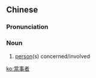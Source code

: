 {{also|当事者}}
==Chinese==
{{zh-forms|s=当事者|type=21}}

===Pronunciation===
{{zh-pron
|m=dāngshìzhě
|c=dong1 si6 ze2
|mn=tong-sū-chiá
|cat=n
}}

===Noun===
{{zh-noun}}

# [[person]](s) concerned/involved

[[ko:當事者]]